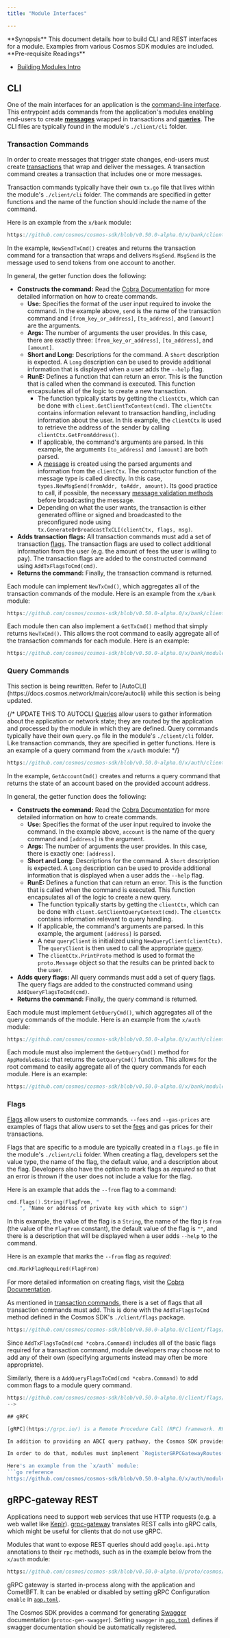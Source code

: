 ```yaml
---
title: "Module Interfaces"

---
```



<Info>
**Synopsis**
This document details how to build CLI and REST interfaces for a module. Examples from various Cosmos SDK modules are included.
</Info>

<Info>
**Pre-requisite Readings**

* [Building Modules Intro](./00-intro.md)

</Info>

## CLI

One of the main interfaces for an application is the [command-line interface](../../learn/advanced/07-cli.md). This entrypoint adds commands from the application's modules enabling end-users to create [**messages**](/docs/sdk/v0.53/02-messages-and-queries.md#messages) wrapped in transactions and [**queries**](/docs/sdk/v0.53/02-messages-and-queries.md#queries). The CLI files are typically found in the module's `./client/cli` folder.

### Transaction Commands

In order to create messages that trigger state changes, end-users must create [transactions](../../learn/advanced/01-transactions.md) that wrap and deliver the messages. A transaction command creates a transaction that includes one or more messages.

Transaction commands typically have their own `tx.go` file that lives within the module's `./client/cli` folder. The commands are specified in getter functions and the name of the function should include the name of the command.

Here is an example from the `x/bank` module:

```go reference
https://github.com/cosmos/cosmos-sdk/blob/v0.50.0-alpha.0/x/bank/client/cli/tx.go#L37-L76
```

In the example, `NewSendTxCmd()` creates and returns the transaction command for a transaction that wraps and delivers `MsgSend`. `MsgSend` is the message used to send tokens from one account to another.

In general, the getter function does the following:

* **Constructs the command:** Read the [Cobra Documentation](https://pkg.go.dev/github.com/spf13/cobra) for more detailed information on how to create commands.
    * **Use:** Specifies the format of the user input required to invoke the command. In the example above, `send` is the name of the transaction command and `[from_key_or_address]`, `[to_address]`, and `[amount]` are the arguments.
    * **Args:** The number of arguments the user provides. In this case, there are exactly three: `[from_key_or_address]`, `[to_address]`, and `[amount]`.
    * **Short and Long:** Descriptions for the command. A `Short` description is expected. A `Long` description can be used to provide additional information that is displayed when a user adds the `--help` flag.
    * **RunE:** Defines a function that can return an error. This is the function that is called when the command is executed. This function encapsulates all of the logic to create a new transaction.
        * The function typically starts by getting the `clientCtx`, which can be done with `client.GetClientTxContext(cmd)`. The `clientCtx` contains information relevant to transaction handling, including information about the user. In this example, the `clientCtx` is used to retrieve the address of the sender by calling `clientCtx.GetFromAddress()`.
        * If applicable, the command's arguments are parsed. In this example, the arguments `[to_address]` and `[amount]` are both parsed.
        * A [message](/docs/sdk/v0.53/02-messages-and-queries.md) is created using the parsed arguments and information from the `clientCtx`. The constructor function of the message type is called directly. In this case, `types.NewMsgSend(fromAddr, toAddr, amount)`. Its good practice to call, if possible, the necessary [message validation methods](../building-modules/03-msg-services.md#Validation) before broadcasting the message.
        * Depending on what the user wants, the transaction is either generated offline or signed and broadcasted to the preconfigured node using `tx.GenerateOrBroadcastTxCLI(clientCtx, flags, msg)`.
* **Adds transaction flags:** All transaction commands must add a set of transaction [flags](#flags). The transaction flags are used to collect additional information from the user (e.g. the amount of fees the user is willing to pay). The transaction flags are added to the constructed command using `AddTxFlagsToCmd(cmd)`.
* **Returns the command:** Finally, the transaction command is returned.

Each module can implement `NewTxCmd()`, which aggregates all of the transaction commands of the module. Here is an example from the `x/bank` module:

```go reference
https://github.com/cosmos/cosmos-sdk/blob/v0.50.0-alpha.0/x/bank/client/cli/tx.go#L20-L35
```

Each module then can also implement a `GetTxCmd()` method that simply returns `NewTxCmd()`. This allows the root command to easily aggregate all of the transaction commands for each module. Here is an example:

```go reference
https://github.com/cosmos/cosmos-sdk/blob/v0.50.0-alpha.0/x/bank/module.go#L84-L86
```

### Query Commands

<Warning>
This section is being rewritten. Refer to [AutoCLI](https://docs.cosmos.network/main/core/autocli) while this section is being updated.
</Warning>

{/* UPDATE THIS TO AUTOCLI
[Queries](/docs/sdk/v0.53/02-messages-and-queries.md#queries) allow users to gather information about the application or network state; they are routed by the application and processed by the module in which they are defined. Query commands typically have their own `query.go` file in the module's `./client/cli` folder. Like transaction commands, they are specified in getter functions. Here is an example of a query command from the `x/auth` module: */}

```go reference
https://github.com/cosmos/cosmos-sdk/blob/v0.50.0-alpha.0/x/auth/client/cli/query.go#L86-L128
```

In the example, `GetAccountCmd()` creates and returns a query command that returns the state of an account based on the provided account address.

In general, the getter function does the following:

* **Constructs the command:** Read the [Cobra Documentation](https://pkg.go.dev/github.com/spf13/cobra) for more detailed information on how to create commands.
    * **Use:** Specifies the format of the user input required to invoke the command. In the example above, `account` is the name of the query command and `[address]` is the argument.
    * **Args:** The number of arguments the user provides. In this case, there is exactly one: `[address]`.
    * **Short and Long:** Descriptions for the command. A `Short` description is expected. A `Long` description can be used to provide additional information that is displayed when a user adds the `--help` flag.
    * **RunE:** Defines a function that can return an error. This is the function that is called when the command is executed. This function encapsulates all of the logic to create a new query.
        * The function typically starts by getting the `clientCtx`, which can be done with `client.GetClientQueryContext(cmd)`. The `clientCtx` contains information relevant to query handling.
        * If applicable, the command's arguments are parsed. In this example, the argument `[address]` is parsed.
        * A new `queryClient` is initialized using `NewQueryClient(clientCtx)`. The `queryClient` is then used to call the appropriate [query](/docs/sdk/v0.53/02-messages-and-queries.md#grpc-queries).
        * The `clientCtx.PrintProto` method is used to format the `proto.Message` object so that the results can be printed back to the user.
* **Adds query flags:** All query commands must add a set of query [flags](#flags). The query flags are added to the constructed command using `AddQueryFlagsToCmd(cmd)`.
* **Returns the command:** Finally, the query command is returned.

Each module must implement `GetQueryCmd()`, which aggregates all of the query commands of the module. Here is an example from the `x/auth` module:

```go reference
https://github.com/cosmos/cosmos-sdk/blob/v0.50.0-alpha.0/x/auth/client/cli/query.go#L33-L53
```

Each module must also implement the `GetQueryCmd()` method for `AppModuleBasic` that returns the `GetQueryCmd()` function. This allows for the root command to easily aggregate all of the query commands for each module. Here is an example:

```go reference
https://github.com/cosmos/cosmos-sdk/blob/v0.50.0-alpha.0/x/bank/module.go#L84-L87
```

### Flags

[Flags](../../learn/advanced/07-cli.md#flags) allow users to customize commands. `--fees` and `--gas-prices` are examples of flags that allow users to set the [fees](../../learn/beginner/04-gas-fees.md) and gas prices for their transactions.

Flags that are specific to a module are typically created in a `flags.go` file in the module's `./client/cli` folder. When creating a flag, developers set the value type, the name of the flag, the default value, and a description about the flag. Developers also have the option to mark flags as _required_ so that an error is thrown if the user does not include a value for the flag.

Here is an example that adds the `--from` flag to a command:

```go
cmd.Flags().String(FlagFrom, "
	", "Name or address of private key with which to sign")
```

In this example, the value of the flag is a `String`, the name of the flag is `from` (the value of the `FlagFrom` constant), the default value of the flag is `""`, and there is a description that will be displayed when a user adds `--help` to the command.

Here is an example that marks the `--from` flag as _required_:

```go
cmd.MarkFlagRequired(FlagFrom)
```

For more detailed information on creating flags, visit the [Cobra Documentation](https://github.com/spf13/cobra).

As mentioned in [transaction commands](#transaction-commands), there is a set of flags that all transaction commands must add. This is done with the `AddTxFlagsToCmd` method defined in the Cosmos SDK's `./client/flags` package.

```go reference
https://github.com/cosmos/cosmos-sdk/blob/v0.50.0-alpha.0/client/flags/flags.go#L108-L138
```

Since `AddTxFlagsToCmd(cmd *cobra.Command)` includes all of the basic flags required for a transaction command, module developers may choose not to add any of their own (specifying arguments instead may often be more appropriate).

Similarly, there is a `AddQueryFlagsToCmd(cmd *cobra.Command)` to add common flags to a module query command.

```go reference
https://github.com/cosmos/cosmos-sdk/blob/v0.50.0-alpha.0/client/flags/flags.go#L95-L106```
-->

## gRPC

[gRPC](https://grpc.io/) is a Remote Procedure Call (RPC) framework. RPC is the preferred way for external clients like wallets and exchanges to interact with a blockchain.

In addition to providing an ABCI query pathway, the Cosmos SDK provides a gRPC proxy server that routes gRPC query requests to ABCI query requests.

In order to do that, modules must implement `RegisterGRPCGatewayRoutes(clientCtx client.Context, mux *runtime.ServeMux)` on `AppModuleBasic` to wire the client gRPC requests to the correct handler inside the module.

Here's an example from the `x/auth` module:
```go reference
https://github.com/cosmos/cosmos-sdk/blob/v0.50.0-alpha.0/x/auth/module.go#L71-L76
```

## gRPC-gateway REST

Applications need to support web services that use HTTP requests (e.g. a web wallet like [Keplr](https://keplr.app)). [grpc-gateway](https://github.com/grpc-ecosystem/grpc-gateway) translates REST calls into gRPC calls, which might be useful for clients that do not use gRPC.

Modules that want to expose REST queries should add `google.api.http` annotations to their `rpc` methods, such as in the example below from the `x/auth` module:

```protobuf reference
https://github.com/cosmos/cosmos-sdk/blob/v0.50.0-alpha.0/proto/cosmos/auth/v1beta1/query.proto#L14-L89
```

gRPC gateway is started in-process along with the application and CometBFT. It can be enabled or disabled by setting gRPC Configuration `enable` in [`app.toml`](../run-node/01-run-node.md#configuring-the-node-using-apptoml-and-configtoml).

The Cosmos SDK provides a command for generating [Swagger](https://swagger.io/) documentation (`protoc-gen-swagger`). Setting `swagger` in [`app.toml`](../run-node/01-run-node.md#configuring-the-node-using-apptoml-and-configtoml) defines if swagger documentation should be automatically registered.
